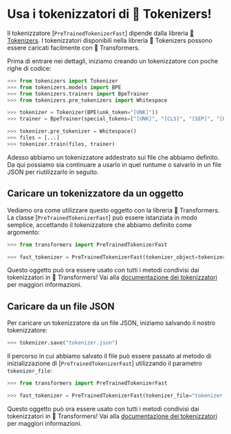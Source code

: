 <!--Copyright 2020 The HuggingFace Team. All rights reserved.

Licensed under the Apache License, Version 2.0 (the "License"); you may not use this file except in compliance with
the License. You may obtain a copy of the License at

http://www.apache.org/licenses/LICENSE-2.0

Unless required by applicable law or agreed to in writing, software distributed under the License is distributed on
an "AS IS" BASIS, WITHOUT WARRANTIES OR CONDITIONS OF ANY KIND, either express or implied. See the License for the
specific language governing permissions and limitations under the License.
-->

# Usa i tokenizzatori di 🤗 Tokenizers!

Il tokenizzatore [`PreTrainedTokenizerFast`] dipende dalla libreria [🤗 Tokenizers](https://huggingface.co/docs/tokenizers). I tokenizzatori 
disponibili nella libreria 🤗 Tokenizers possono essere caricati facilmente con 🤗 Transformers.

Prima di entrare nei dettagli, iniziamo creando un tokenizzatore con poche righe di codice:

```python
>>> from tokenizers import Tokenizer
>>> from tokenizers.models import BPE
>>> from tokenizers.trainers import BpeTrainer
>>> from tokenizers.pre_tokenizers import Whitespace

>>> tokenizer = Tokenizer(BPE(unk_token="[UNK]"))
>>> trainer = BpeTrainer(special_tokens=["[UNK]", "[CLS]", "[SEP]", "[PAD]", "[MASK]"])

>>> tokenizer.pre_tokenizer = Whitespace()
>>> files = [...]
>>> tokenizer.train(files, trainer)
```

Adesso abbiamo un tokenizzatore addestrato sui file che abbiamo definito. Da qui possiamo sia continuare a usarlo in quel runtume o salvarlo in un file JSON per riutilizzarlo in seguito.


## Caricare un tokenizzatore da un oggetto

Vediamo ora come utilizzare questo oggetto con la libreria 🤗 Transformers. La classe
[`PreTrainedTokenizerFast`] può essere istanziata in modo semplice, accettando il tokenizzatore che abbiamo definito
come argomento:

```python
>>> from transformers import PreTrainedTokenizerFast

>>> fast_tokenizer = PreTrainedTokenizerFast(tokenizer_object=tokenizer)
```

Questo oggetto può ora essere usato con tutti i metodi condivisi dai tokenizzatori in 🤗 Transformers! Vai alla [documentazione dei tokenizzatori](main_classes/tokenizer) per maggiori informazioni.


## Caricare da un file JSON

Per caricare un tokenizzatore da un file JSON, iniziamo salvando il nostro tokenizzatore:

```python
>>> tokenizer.save("tokenizer.json")
```

Il percorso in cui abbiamo salvato il file può essere passato al metodo di inizializzazione di [`PreTrainedTokenizerFast`] utilizzando il
parametro `tokenizer_file`:

```python
>>> from transformers import PreTrainedTokenizerFast

>>> fast_tokenizer = PreTrainedTokenizerFast(tokenizer_file="tokenizer.json")
```

Questo oggetto può ora essere usato con tutti i metodi condivisi dai tokenizzatori in 🤗 Transformers! Vai alla [documentazione dei tokenizzatori](main_classes/tokenizer) per maggiori informazioni.


